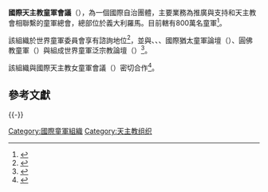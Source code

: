 {{infobox WorldScouting
| type = 
| name = 國際天主教童軍會議
| image = International Catholic Conference of Scouting.png
| image-size = 
| caption = 
| headquarters = [[義大利|義大利]][[羅馬|羅馬]]<ref name="Kompendium">{{cite book 
  | last = 
  | first = 
  | title = Die geistlichen Gemeinschaften der katholischen Kirche-Kompendium
  | publisher =Libreria Vaticana, St. Benno-Verlag GmbH
  | year=2004 
  | location = Rome, Leipzig
  | language = de 
  | pages =137–139}}</ref> 
| location = 
| country = 國際組織
| f-date = 1948<ref name="Kompendium"/>
| founder = 
| award-for = 
| members = 68個會員組織<ref name=Agesci2011 />
| chiefscouttitle = 主席
| chiefscout = 布萊·巴恩斯（{{lang|en|Bray Barnes}}，美國）
| chiefscouttitle2 = 會長
| chiefscout2 = 羅伯托·科西昂希許<br />（{{lang|it|Roberto Cociancich}}，義大利）
| chiefscouttitle3 = 教務助理
| chiefscout3 = {{le|雅克·加哲|Jacques Gagey}}（法國）<ref>{{cite web |url=http://www.cics.org/html/download/circular_letter/Circulair_Letter__Apr09_ENG.pdf |archiveurl=https://web.archive.org/web/20090710062223/http://www.cics.org/html/download/circular_letter/Circulair_Letter__Apr09_ENG.pdf |title=New ICCS World Chaplain |journal=Circular Letter |page=3 |date=2009-04 |publisher=ICCS |archivedate=2009-07-10 |deadurl=yes |accessdate=2017-02-14 }}</ref>
| website =[http://www.cics.org/ cics.org]
}}

'''國際天主教童軍會議'''（{{lang-en|International Catholic Conference of Scouting, ICCS}}），為一個國際自治團體，主要業務為推廣與支持和天主教會相聯繫的童軍總會，總部位於義大利羅馬。目前轄有800萬名童軍<ref name=Agesci2011>{{cite web |url= http://www.agesci.org/news.php?readmore=290 |title= Elezione Roberto Cociancich |author=AGESCI|authorlink=Associazione Guide e Scouts Cattolici Italiani |date= December 2011 |work=agesci.org |publisher=Agesci |location=Italy |language=it|trans_title=Roberto Cociancich election |accessdate=12 December 2011}}{{dead link|date=June 2016|bot=medic}}</ref>。

該組織於世界童軍委員會享有諮詢地位<ref>{{cite web|url=http://www.scout.org/en/about_scouting/partners/interreligious/iccs|title=International Catholic Conference of Scouting|publisher=WOSM|accessdate=2010-01-08|deadurl=yes|archiveurl=https://web.archive.org/web/20091009091608/http://www.scout.org/en/about_scouting/partners/interreligious/iccs|archivedate=2009-10-09}}</ref>，並與{{le|新教徒童軍與女童軍會|Council of Protestants in Guiding and Scouting}}、{{le|國際正教會童軍連線|International Link of Orthodox Christian Scouts}}、{{le|國際穆斯林童軍聯盟|International Union of Muslim Scouts}}、國際猶太童軍論壇（{{lang|en|International Forum of Jewish Scouts}}）、圓佛教童軍（{{lang|en|Won-Buddhism Scout}}）與{{le|世界佛教童軍兄弟會|World Buddhist Scout Brotherhood}}組成世界童軍泛宗教論壇（{{lang|en|World Scout Inter-religious Forum, WSIF}}）<ref>{{cite web |url=http://wsis2009.org/scouting_wsif.php |title=World Scout Inter-religious Forum (WSIF) |accessdate=2010-01-08 |deadurl=yes |archiveurl=https://web.archive.org/web/20090413023825/http://wsis2009.org/scouting_wsif.php |archivedate=2009-04-13 }}</ref>。

該組織與國際天主教女童軍會議（{{lang|en|International Catholic Conference of Guiding, ICCG}}）密切合作<ref>{{cite journal|title=Cooperation with the International Catholic Conference of Guiding|url=http://www.iccs-em.org/sites/default/files/4/attachments/Euro_Med_News_-_Spring_2009.pdf|journal=Euro-Med News|page=4|date=Spring 2009|publisher=ICCS European-Mediterranean region|accessdate=2010-01-08|deadurl=yes|archiveurl=https://web.archive.org/web/20120302053837/http://www.iccs-em.org/sites/default/files/4/attachments/Euro_Med_News_-_Spring_2009.pdf|archivedate=2012-03-02}}</ref>。

== 參考文獻 ==
{{Reflist|30em}}

{{-}}
{{Scouting}}

[[Category:國際童軍組織|Category:國際童軍組織]]
[[Category:天主教组织|Category:天主教组织]]